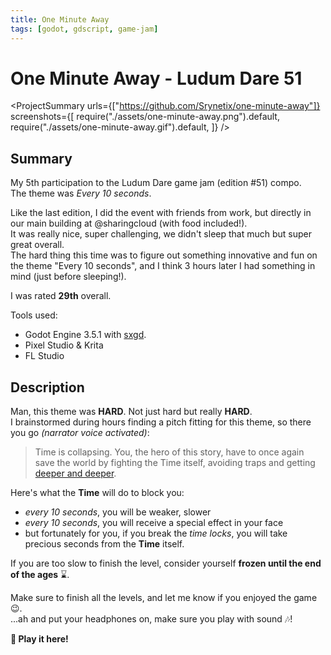```yaml
---
title: One Minute Away
tags: [godot, gdscript, game-jam]
---
```


<Back name="Projects" link="../../" />

# One Minute Away - Ludum Dare 51

<ProjectSummary
  urls={["https://github.com/Srynetix/one-minute-away"]}
  screenshots={[
    require("./assets/one-minute-away.png").default,
    require("./assets/one-minute-away.gif").default,
  ]}
/>

## Summary

My 5th participation to the <ELink href="https://ldjam.com/events/ludum-dare/51">Ludum Dare game jam (edition #51)</ELink> compo.  
The theme was _Every 10 seconds_.

Like the last edition, I did the event with friends from work, but directly in our main building at <ELink href="https://www.sharingcloud.com">@sharingcloud</ELink> (with food included!).  
It was really nice, super challenging, we didn't sleep that much but super great overall.  
The hard thing this time was to figure out something innovative and fun on the theme "Every 10 seconds", and I think 3 hours later I had something in mind (just before sleeping!).

I was rated <ELink href="https://ldjam.com/events/ludum-dare/51/one-minute-away"><b>29th</b> overall</ELink>.

Tools used:

- Godot Engine 3.5.1 with [sxgd](../../game-related/sxgd).
- Pixel Studio & Krita
- FL Studio

## Description

Man, this theme was **HARD**. Not just hard but really **HARD**.  
I brainstormed during hours finding a pitch fitting for this theme, so there you go _(narrator voice activated)_:

> Time is collapsing. You, the hero of this story, have to once again save the world by fighting the Time itself, avoiding traps and getting [deeper and deeper](../deep-space-beat).

Here's what the **Time** will do to block you:

- _every 10 seconds_, you will be weaker, slower
- _every 10 seconds_, you will receive a special effect in your face
- but fortunately for you, if you break the _time locks_, you will take precious seconds from the **Time** itself.

If you are too slow to finish the level, consider yourself **frozen until the end of the ages** :hourglass:.

Make sure to finish all the levels, and let me know if you enjoyed the game :wink:.  
...ah and put your headphones on, make sure you play with sound :notes:!

<ELink href="https://srynetix.github.io/one-minute-away/">
  <b>🚀 Play it here!</b>
</ELink>
